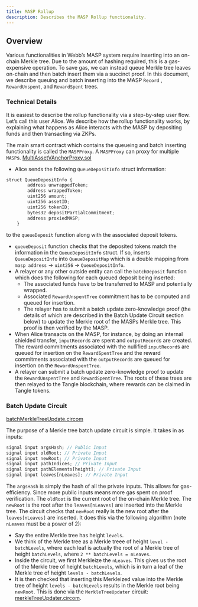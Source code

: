 ```yaml
---
title: MASP Rollup
description: Describes the MASP Rollup functionality.
---
```


## Overview

Various functionalities in Webb’s MASP system require inserting into an on-chain Merkle tree. Due to the amount of hashing required, this is a gas-expensive operation. To save gas, we can instead queue Merkle tree leaves on-chain and then batch insert them via a succinct proof. In this document, we describe queuing and batch inserting into the MASP `Record` , `RewardUnspent`, and `RewardSpent` trees.

### Technical Details

It is easiest to describe the rollup functionality via a step-by-step user flow. Let’s call this user Alice. We describe how the rollup functionality works, by explaining what happens as Alice interacts with the MASP by depositing funds and then transacting via ZKPs.

The main smart contract which contains the queueing and batch inserting functionality is called the `MASPProxy`. A `MASPProxy` can proxy for multiple `MASP`s. [MultiAssetVAnchorProxy.sol](https://github.com/webb-tools/protocol-solidity/blob/masp/packages/contracts/contracts/proxy/MultiAssetVAnchorProxy.sol)

- Alice sends the following `QueueDepositInfo` struct information:

```jsx
struct QueueDepositInfo {
		address unwrappedToken;
		address wrappedToken;
		uint256 amount;
		uint256 assetID;
		uint256 tokenID;
		bytes32 depositPartialCommitment;
		address proxiedMASP;
	}
```

to the `queueDeposit` function along with the associated deposit tokens.

- `queueDeposit` function checks that the deposited tokens match the information in the `QueueDepositInfo` struct. If so, inserts `QueueDepositInfo` into `QueueDepositMap` which is a double mapping from `masp address` → `uint256` → `QueueDepositInfo`.
- A relayer or any other outside entity can call the `batchDeposit` function which does the following for each queued deposit being inserted:
  - The associated funds have to be transferred to MASP and potentially wrapped.
  - Associated `RewardUnspentTree` commitment has to be computed and queued for insertion.
  - The relayer has to submit a batch update zero-knowledge proof (the details of which are described in the Batch Update Circuit section below) to update the Merkle root of the MASPs Merkle tree. This proof is then verified by the MASP.
- When Alice transacts on the MASP, for instance, by doing an internal shielded transfer, `inputRecord`s are spent and `outputRecord`s are created. The reward commitments associated with the nullified `inputRecord`s are queued for insertion on the `RewardSpentTree` and the reward commitments associated with the `outputRecord`s are queued for insertion on the `RewardUnspentTree`.
- A relayer can submit a batch update zero-knowledge proof to update the `RewardUnspentTree` and `RewardSpentTree`. The roots of these trees are then relayed to the Tangle blockchain, where rewards can be claimed in Tangle tokens.

### Batch Update Circuit

[batchMerkleTreeUpdate.circom](https://github.com/webb-tools/protocol-solidity/blob/masp/circuits/merkle-tree/batchMerkleTreeUpdate.circom)

The purpose of a Merkle tree batch update circuit is simple. It takes in as inputs:

```jsx
signal input argsHash; // Public Input
signal input oldRoot; // Private Input
signal input newRoot; // Private Input
signal input pathIndices; // Private Input
signal input pathElements[height]; // Private Input
signal input leaves[nLeaves]; // Private Input
```

The `argsHash` is simply the hash of all the private inputs. This allows for gas-efficiency. Since more public inputs means more gas spent on proof verification. The `oldRoot` is the current root of the on-chain Merkle tree. The `newRoot` is the root after the `leaves[nLeaves]` are inserted into the Merkle tree. The circuit checks that `newRoot` really is the new root after the `leaves[nLeaves]` are inserted. It does this via the following algorithm (note `nLeaves` must be a power of 2):

- Say the entire Merkle tree has height `levels`.
- We think of the Merkle tree as a Merkle treee of height `level - batchLevels`, where each leaf is actually the root of a Merkle tree of height `batchLevels`, where `2 ** batchLevels = nLeaves`.
- Inside the circuit, we first Merkleize the `nLeaves`. This gives us the root of the Merkle tree of height `batchLevels`, which is in turn a leaf of the Merkle tree of height `levels - batchLevels`.
- It is then checked that inserting this Merkleized value into the Merkle tree of height `levels - batchLevels` results in the Merkle root being `newRoot`. This is done via the `MerkleTreeUpdater` circuit: [merkleTreeUpdater.circom](https://github.com/webb-tools/protocol-solidity/blob/masp/circuits/merkle-tree/merkleTreeUpdater.circom).
